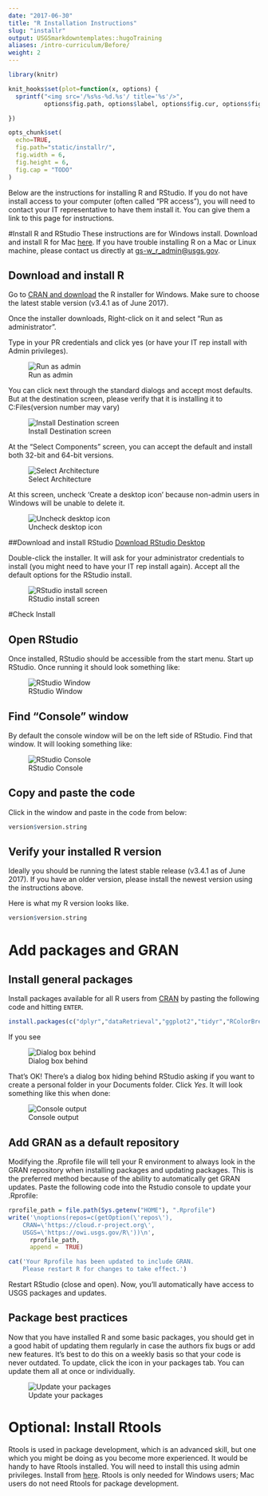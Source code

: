 ```yaml
---
date: "2017-06-30"
title: "R Installation Instructions"
slug: "installr"
output: USGSmarkdowntemplates::hugoTraining
aliases: /intro-curriculum/Before/
weight: 2
---
```


```r
library(knitr)

knit_hooks$set(plot=function(x, options) {
  sprintf("<img src='/%s%s-%d.%s'/ title='%s'/>", 
          options$fig.path, options$label, options$fig.cur, options$fig.ext, options$fig.cap)

})

opts_chunk$set(
  echo=TRUE,
  fig.path="static/installr/",
  fig.width = 6,
  fig.height = 6,
  fig.cap = "TODO"
)
```

Below are the instructions for installing R and RStudio. If you do not have install access to your computer (often called "PR access"), you will need to contact your IT representative to have them install it. You can give them a link to this page for instructions.

#Install R and RStudio
These instructions are for Windows install. Download and install R for Mac [here](https://cran.r-project.org/bin/macosx/). If you have trouble installing R on a Mac or Linux machine, please contact us directly at [gs-w_r_admin@usgs.gov](gs-w_r_admin@usgs.gov).

## Download and install R
Go to [CRAN and download](https://cran.rstudio.com/bin/windows/base/) the R installer for Windows. Make sure to choose the latest stable version (v3.4.1 as of June 2017).

Once the installer downloads, Right-click on it and select "Run as administrator". 

Type in your PR credentials and click yes (or have your IT rep install with Admin privileges).

![Run as admin](../static/img/install_open_as_admin.png#inline-img "run as admin")

You can click next through the standard dialogs and accept most defaults. But at the destination
screen, please verify that it is installing it to C:\Program Files\R (version number may vary)

![Install Destination screen](../static/img/install_destination.png#inline-img "install destination screen")

At the "Select Components" screen, you can accept the default and install both 32-bit and 64-bit versions.

![Select Architecture](../static/img/install_arch_window.png#inline-img "select architecture")

At this screen, uncheck 'Create a desktop icon' because non-admin users in Windows will be unable to delete it.

![Uncheck desktop icon](../static/img/install_tasks.png#inline-img "uncheck desktop icon")


##Download and install RStudio
[Download RStudio Desktop](https://www.rstudio.com/products/rstudio/download/)

Double-click the installer. It will ask for your administrator credentials to install (you might need to have your IT rep install again). 
Accept all the default options for the RStudio install.

![RStudio install screen](../static/img/install_rstudio.png#inline-img "RStudio install screen")

#Check Install

## Open RStudio
Once installed, RStudio should be accessible from the start menu.  Start up RStudio.  Once running it should look something like:

![RStudio Window](../static/img/rstudio.png#inline-img "RStudio window")

## Find "Console" window
By default the console window will be on the left side of RStudio.  Find that window.  It will looking something like:  

![RStudio Console](../static/img/rstudio_console.png#inline-img "RStudio console")

## Copy and paste the code
Click in the window and paste in the code from below:

```r
version$version.string
```

## Verify your installed R version
Ideally you should be running the latest stable release (v3.4.1 as of June 2017). If you have an older version, please install the newest version using the instructions above.

Here is what my R version looks like.
```r
version$version.string
```

# Add packages and GRAN

## Install general packages

Install packages available for all R users from [CRAN](https://cran.r-project.org/) by pasting the following code and hitting `ENTER`.

```r
install.packages(c("dplyr","dataRetrieval","ggplot2","tidyr","RColorBrewer","EGRET", "rmarkdown", "geoknife"))
```

If you see 

![Dialog box behind](../static/img/personal_library_dialog.png#inline-img "dialog box behind")

That's OK! There’s a dialog box hiding behind RStudio asking if you want to create a personal folder in your Documents folder.  Click *Yes*. It will look something like this when done:

![Console output](../static/img/general_pkg_output.png#inline-img "console output")

## Add GRAN as a default repository
Modifying the .Rprofile file will tell your R environment to always look in the GRAN repository when installing packages and updating packages. This is the preferred method because of the ability to automatically get GRAN updates. Paste the following code into the Rstudio console to update your .Rprofile:

```r
rprofile_path = file.path(Sys.getenv("HOME"), ".Rprofile")
write('\noptions(repos=c(getOption(\'repos\'),
    CRAN=\'https://cloud.r-project.org\',
    USGS=\'https://owi.usgs.gov/R\'))\n',
      rprofile_path, 
      append =  TRUE)

cat('Your Rprofile has been updated to include GRAN.
    Please restart R for changes to take effect.')
```

Restart RStudio (close and open). Now, you'll automatically have access to USGS packages and updates.

## Package best practices

Now that you have installed R and some basic packages, you should get in a good habit of updating them regularly in case the authors fix bugs or add new features. It's best to do this on a weekly basis so that your code is never outdated. To update, click the icon in your packages tab. You can update them all at once or individually.

![Update your packages](../static/img/update_pkgs.png#inline-img "update your packages")

# Optional: Install Rtools

Rtools is used in package development, which is an advanced skill, but one which you might be doing as you become more experienced. It would be handy to have Rtools installed. You will need to install this using admin privileges. Install from [here](https://cran.r-project.org/bin/windows/Rtools/). Rtools is only needed for Windows users; Mac users do not need Rtools for package development.
